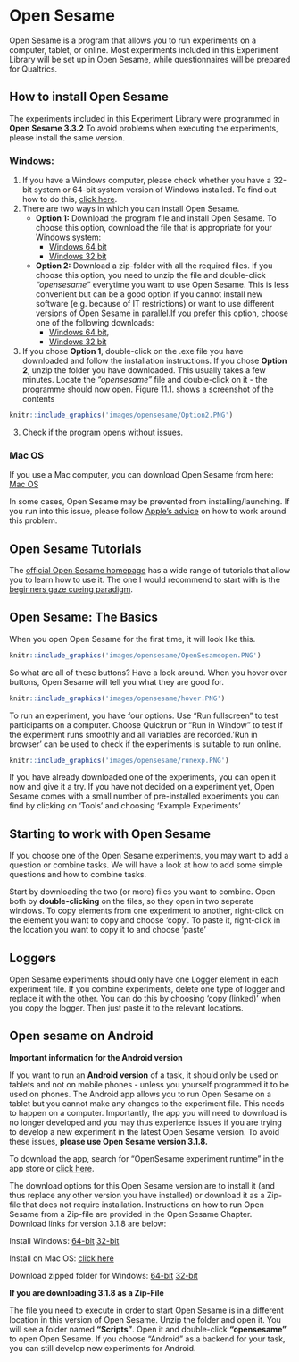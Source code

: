 # Open Sesame

Open Sesame is a program that allows you to run experiments on a computer, tablet, or online. Most experiments included in this Experiment Library will be set up in Open Sesame, while questionnaires will be prepared for Qualtrics.

## How to install Open Sesame

The experiments included in this Experiment Library were programmed in **Open Sesame 3.3.2** To avoid problems when executing the experiments, please install the same version.

### Windows:

1. If you have a Windows computer, please check whether you have a 32-bit system or 64-bit system version of Windows installed. To find out how to do this, [click here](https://www.howtogeek.com/howto/21726/how-do-i-know-if-im-running-32-bit-or-64-bit-windows-answers/). 
2. There are two ways in which you can install Open Sesame.
    - **Option 1:** Download the program file and install Open Sesame. To choose this option, download the file that is appropriate for your Windows system:
        - [Windows 64 bit](https://github.com/smathot/OpenSesame/releases/download/release%2F3.3.2/opensesame_3.3.2-py37-win64-1.exe)
        - [Windows 32 bit](https://github.com/smathot/OpenSesame/releases/download/release%2F3.2.8/opensesame_3.2.8-py2.7-win32-1.exe)
    - **Option 2:** Download a zip-folder with all the required files. If you choose this option, you need to unzip the file and double-click *"opensesame"* everytime you want to use Open Sesame. This is less convenient but can be a good option if you cannot install new software (e.g. because of IT restrictions) or want to use different versions of Open Sesame in parallel.If you prefer this option, choose one of the following downloads:
        - [Windows 64 bit](https://github.com/smathot/OpenSesame/releases/download/release%2F3.3.2/opensesame_3.3.2-py37-win64-1.zip), 
        - [Windows 32 bit](https://github.com/smathot/OpenSesame/releases/download/release%2F3.2.8/opensesame_3.2.8-py2.7-win32-1.zip)
3. If you chose **Option 1**, double-click on the .exe file you have downloaded and follow the installation instructions. If you chose **Option 2**, unzip the folder you have downloaded. This usually takes a few minutes. Locate the *"opensesame"* file and double-click on it - the programme should now open. Figure 11.1. shows a screenshot of the contents 

```r

knitr::include_graphics('images/opensesame/Option2.PNG')
```
 
3. Check if the program opens without issues.     

### Mac OS
If you use a Mac computer, you can download Open Sesame from here:
[Mac OS](https://github.com/smathot/OpenSesame/releases/download/release%2F3.2.8/opensesame_3.2.8-py2.7-macos-1.dmg) 

In some cases, Open Sesame may be prevented from installing/launching. If you run into this issue, please follow [Apple's advice](https://support.apple.com/en-in/guide/mac-help/mh40616/mac) on how to work around this problem.


## Open Sesame Tutorials

The [official Open Sesame homepage](osdoc.cogsci.nl) has a wide range of tutorials that allow you to learn how to use it. The one I would recommend to start with is the [beginners gaze cueing paradigm](https://osdoc.cogsci.nl/3.3/tutorials/beginner/).

## Open Sesame: The Basics 

When you open Open Sesame for the first time, it will look like this. 

```r

knitr::include_graphics('images/opensesame/OpenSesameopen.PNG')
```

So what are all of these buttons? Have a look around. When you hover over buttons, Open Sesame will tell you what they are good for.

```r

knitr::include_graphics('images/opensesame/hover.PNG')
```

To run an experiment, you have four options. Use "Run fullscreen" to test participants on a computer. Choose Quickrun or "Run in Window" to test if the experiment runs smoothly and all variables are recorded.'Run in browser' can be used to check if the experiments is suitable to run online. 

```r

knitr::include_graphics('images/opensesame/runexp.PNG')
```

If you have already downloaded one of the experiments, you can open it now and give it a try. If you have not decided on a experiment yet, Open Sesame comes with a small number of pre-installed experiments you can find by clicking on 'Tools' and choosing 'Example Experiments' 

## Starting to work with Open Sesame

If you choose one of the Open Sesame experiments, you may want to add a question or combine tasks. We will have a look at how to add some simple questions and how to combine tasks. 

Start by downloading the two (or more) files you want to combine. Open both by **double-clicking** on the files, so they open in two seperate windows. To copy elements from one experiment to another, right-click on the element you want to copy and choose 'copy'. To paste it, right-click in the location you want to copy it to and choose 'paste'

## Loggers

Open Sesame experiments should only have one Logger element in each experiment file. If you combine experiments, delete one type of logger and replace it with the other. You can do this by choosing 'copy (linked)' when you copy the logger. Then just paste it to the relevant locations.


## Open sesame on Android
**Important information for the Android version**

If you want to run an **Android version** of a task, it should only be used on tablets and not on mobile phones - unless you yourself programmed it to be used on phones. The Android app allows you to run Open Sesame on a tablet but you cannot make any changes to the experiment file. This needs to happen on a computer. Importantly, the app you will need to download is no longer developed and you may thus experience issues if you are trying to develop a new experiment in the latest Open Sesame version. To avoid these issues, **please use Open Sesame version 3.1.8.**


To download the app, search for "OpenSesame experiment runtime" in the app store or [click here](https://play.google.com/store/apps/details?id=nl.cogsci.opensesame).

The download options for this Open Sesame version are to install it (and thus replace any other version you have installed) or download it as a Zip-file that does not require installation. Instructions on how to run Open Sesame from a Zip-file are provided in the Open Sesame Chapter. Download links for version 3.1.8 are below:

Install Windows:
[64-bit](https://github.com/smathot/OpenSesame/releases/download/release%2F3.1.8/opensesame_3.1.8-py3.5-win64-1.exe) 
[32-bit](https://github.com/smathot/OpenSesame/releases/download/release%2F3.1.8/opensesame_3.1.8-py2.7-win32-1.exe) 

Install on Mac OS: [click here](https://github.com/smathot/OpenSesame/releases/download/release%2F3.1.8/opensesame_3.1.8-py2.7-macos-1.dmg) 

Download zipped folder for Windows:
[64-bit](https://github.com/smathot/OpenSesame/releases/download/release%2F3.1.8/opensesame_3.1.8-py3.5-win64-1.zip) 
[32-bit](https://github.com/smathot/OpenSesame/releases/download/release%2F3.1.8/opensesame_3.1.8-py2.7-win32-1.zip) 


**If you are downloading 3.1.8 as a Zip-File**

The file you need to execute in order to start Open Sesame is in a different location in this version of Open Sesame. Unzip the folder and open it. You will see a folder named **"Scripts"**. Open it and double-click **"opensesame"** to open Open Sesame. If you choose "Android" as a backend for your task, you can still develop new experiments for Android.
